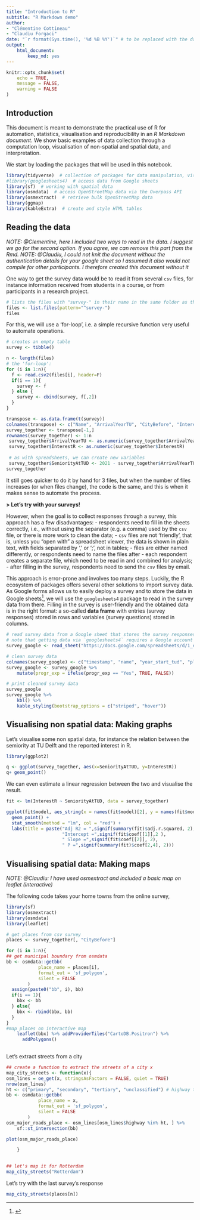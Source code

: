```yaml
---
title: "Introduction to R"
subtitle: "R Markdown demo"
author: 
- "Clémentine Cottineau"
- "Claudiu Forgaci"
date: "`r format(Sys.time(), '%d %B %Y')`" # to be replaced with the date of the session
output:
    html_document:
        keep_md: yes
---
```


```r
knitr::opts_chunk$set(
	echo = TRUE,
	message = FALSE,
	warning = FALSE
)
```

## Introduction {#intro}
This document is meant to demonstrate the practical use of R for automation, statistics, visualisation and reproducibility in an *R Markdown document*. We show basic examples of data collection through a computation loop, visualisation of non-spatial and spatial data, and interpretation.

We start by loading the packages that will be used in this notebook.

```r
library(tidyverse)  # collection of packages for data manipulation, visualisation, etc.
#library(googlesheets4)  # access data from Google sheets
library(sf)  # working with spatial data
library(osmdata)  # access OpenStreetMap data via the Overpass API
library(osmextract)  # retrieve bulk OpenStreetMap data
library(ggmap)
library(kableExtra)  # create and style HTML tables
```

## Reading the data {#read-data}

*NOTE: @Clementine, here I included two ways to read in the data. I suggest we go for the second option. If you agree, we can remove this part from the Rmd.*
*NOTE: @Claudiu, I could not knit the document without the authentication details for your google sheet so I assumed it also would not compile for other participants. I therefore created this document without it*

One way to get the survey data would be to read it from several `csv` files, for instance information received from students in a course, or from participants in a research project.

```r
# lists the files with "survey-" in their name in the same folder as this document
files <- list.files(pattern="^survey-")  
files
```

For this, we will use a 'for-loop', i.e. a simple recursive function very useful to automate operations.

```r
# creates an empty table
survey <- tibble() 

n <- length(files)
# the 'for-loop':
for (i in 1:n){
  f <- read.csv2(files[i], header=F)
  if(i == 1){
    survey <- f
  } else {
    survey <- cbind(survey, f[,2])
  }
}

transpose <- as.data.frame(t(survey))
colnames(transpose) <- c("Name", "ArrivalYearTU", "CityBefore", "InterestR", "Experience")
survey_together <- transpose[-1,]
rownames(survey_together) <- 1:n
 survey_together$ArrivalYearTU <- as.numeric(survey_together$ArrivalYearTU)
 survey_together$InterestR <- as.numeric(survey_together$InterestR)
 
 # as with spreadsheets, we can create new variables
 survey_together$SeniorityAtTUD <- 2021 - survey_together$ArrivalYearTU
survey_together 


```
It still goes quicker to do it by hand for 3 files, but when the number of files increases (or when files change), the code is the same, and this is when it makes sense to automate the process.

**> Let's try with your surveys!**

However, when the goal is to collect responses through a survey, this approach has a few disadvantages:
- respondents need to fill in the sheets correctly, i.e., without using the separator (e.g. a comma) used by the `csv` file, or there is more work to clean the data;
- `csv` files are not 'friendly', that is, unless you "open with" a spreadsheet viewer, the data is shown in plain text, with fields separated by ',' or ';', not in tables;
- files are either named differently, or respondents need to name the files after 
- each respondent creates a separate file, which need to be read in and combined for analysis;
- after filling in the survey, respondents need to send the `csv` files by email.

This approach is error-prone and involves too many steps. Luckily, the R ecosystem of packages offers several other solutions to import survey data. As Google forms allows us to easily deploy a survey and to store the data in Google sheets^[], we will use the `googlesheets4` package to read in the survey data from there. Filling in the survey is user-friendly and the obtained data is in the right format: a so-called **data frame** with entries (survey responses) stored in rows and variables (survey questions) stored in columns.


```r
# read survey data from a Google sheet that stores the survey responses
# note that getting data via `googlesheets4` requires a Google account
survey_google <- read_sheet("https://docs.google.com/spreadsheets/d/1_eErh6dy7uMiEewDc4OW_R3sl0qah2-1kYj3JW9H5tA/edit?resourcekey#gid=800252241")

# clean survey data
colnames(survey_google) <- c("timestamp", "name", "year_start_tud", "place", "interest_r", "progr_exp")
survey_google <- survey_google %>%
    mutate(progr_exp = ifelse(progr_exp == "Yes", TRUE, FALSE)) 

# print cleaned survey data
survey_google
survey_google %>% 
    kbl() %>%
    kable_styling(bootstrap_options = c("striped", "hover"))
```


## Visualising non spatial data: Making graphs {#graphs}

Let's visualise some non spatial data, for instance the relation between the semiority at TU Delft and the reported interest in R.

```r
library(ggplot2)

q <- ggplot(survey_together, aes(x=SeniorityAtTUD, y=InterestR))
q+ geom_point()

```

We can even estimate a linear regression between the two and visualise the result.

```r

fit <- lm(InterestR ~ SeniorityAtTUD, data = survey_together)

ggplot(fit$model, aes_string(x = names(fit$model)[2], y = names(fit$model)[1])) + 
  geom_point() +
  stat_smooth(method = "lm", col = "red") +
  labs(title = paste("Adj R2 = ",signif(summary(fit)$adj.r.squared, 2),
                     "Intercept =",signif(fit$coef[[1]],2 ),
                     " Slope =",signif(fit$coef[[2]], 2),
                     " P =",signif(summary(fit)$coef[2,4], 2)))

```


## Visualising spatial data:  Making maps {#maps}

*NOTE: @Claudiu: I have used osmextract and included a basic map on leaflet (interactive)*

The following code takes your home towns from the online survey, 

```r
library(sf)
library(osmextract)
library(osmdata)
library(leaflet)

# get places from csv survey
places <- survey_together[, "CityBefore"]

for (i in 1:n){
## get municipal boundary from osmdata
bb <- osmdata::getbb(
            place_name = places[i],
            format_out = 'sf_polygon',
            silent = FALSE
        )
  assign(paste0("bb", i), bb)
  if(i == 1){
    bbx <- bb
  } else{
    bbx <- rbind(bbx, bb)
  }
}
#map places on interactive map
    leaflet(bbx) %>% addProviderTiles("CartoDB.Positron") %>%
      addPolygons()
    
```
  
Let's extract streets from a city 
    
```r
## create a function to extract the streets of a city x
map_city_streets <- function(x){
osm_lines = oe_get(x, stringsAsFactors = FALSE, quiet = TRUE)
nrow(osm_lines)
ht <- c("primary", "secondary", "tertiary", "unclassified") # highway types of interest
bb <- osmdata::getbb(
            place_name = x,
            format_out = 'sf_polygon',
            silent = FALSE
        )
osm_major_roads_place <- osm_lines[osm_lines$highway %in% ht, ] %>% 
    sf::st_intersection(bb)

plot(osm_major_roads_place)

    }
    

## let's map it for Rotterdam
map_city_streets("Rotterdam")
```
 
 Let's try with the last survey's response
 
```r
map_city_streets(places[n])
```

